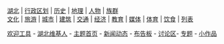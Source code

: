 <div style="clear: both; margin: 1em 3px 1em 3px;"><p style="font-variant: small-caps; text-align: center; margin-top: 0; margin-bottom:.2em; font-size: 105%;">[[:Category:湖北|湖北]] | [[:Category:湖北行政区划|行政区划]] | [[:Category:湖北历史|历史]] | [[:Category:湖北地理|地理]] | [[:Category:湖北人|人物]] | [[:Category:湖北族群|族群]]<br />[[:Category:湖北文化|文化]] | [[:Category:湖北旅游|旅游]] | [[:Category:湖北城市|城市]] | [[:Category:湖北建筑物|建筑]] | [[:Category:湖北交通|交通]] | [[:Category:湖北经济|经济]] | [[:Category:湖北教育|教育]] | [[:Category:湖北媒体|媒体]] | [[:Category:湖北体育|体育]] | [[:Category:湖北饮食|饮食]] | [[:Category:湖北列表|列表]]</p><p style="text-align: center; margin-top: 0; font-size:90%;">[[Template:welcomehb|欢迎工具]] - [[:Category:湖北维基人|湖北维基人]] - [[Portal:湖北|主题首页]] - [[Portal:湖北/湖北新闻动态/Itn|新闻动态]] - [[Wikipedia:湖北维基人布告板|布告板]] - [[Wikipedia talk:湖北维基人布告板|讨论区]]- [[Portal:湖北|专题]] - [[:Category:湖北小作品|小作品]]</p></div>